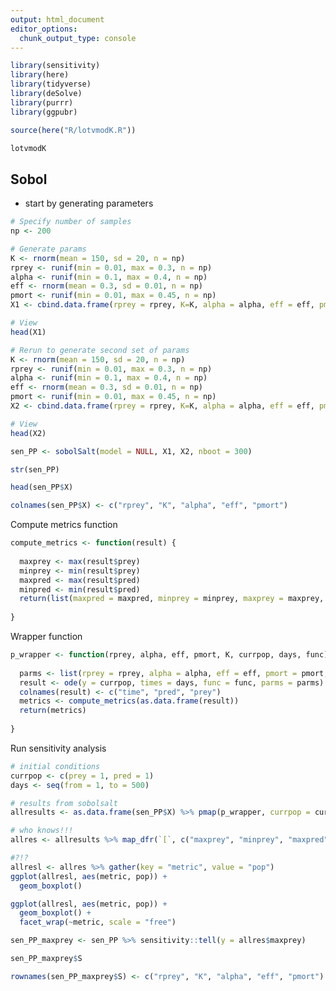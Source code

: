 ```yaml
---
output: html_document
editor_options: 
  chunk_output_type: console
---
```

```r
library(sensitivity)
library(here)
library(tidyverse)
library(deSolve)
library(purrr)
library(ggpubr)
```

```r
source(here("R/lotvmodK.R"))

lotvmodK
```

## Sobol

- start by generating parameters

```r
# Specify number of samples
np <- 200

# Generate params
K <- rnorm(mean = 150, sd = 20, n = np)
rprey <- runif(min = 0.01, max = 0.3, n = np)
alpha <- runif(min = 0.1, max = 0.4, n = np)
eff <- rnorm(mean = 0.3, sd = 0.01, n = np)
pmort <- runif(min = 0.01, max = 0.45, n = np)
X1 <- cbind.data.frame(rprey = rprey, K=K, alpha = alpha, eff = eff, pmort = pmort)

# View
head(X1)

# Rerun to generate second set of params
K <- rnorm(mean = 150, sd = 20, n = np)
rprey <- runif(min = 0.01, max = 0.3, n = np)
alpha <- runif(min = 0.1, max = 0.4, n = np)
eff <- rnorm(mean = 0.3, sd = 0.01, n = np)
pmort <- runif(min = 0.01, max = 0.45, n = np)
X2 <- cbind.data.frame(rprey = rprey, K=K, alpha = alpha, eff = eff, pmort = pmort)

# View
head(X2)
```

```r
sen_PP <- sobolSalt(model = NULL, X1, X2, nboot = 300)

str(sen_PP)

head(sen_PP$X)

colnames(sen_PP$X) <- c("rprey", "K", "alpha", "eff", "pmort")
```

Compute metrics function

```r
compute_metrics <- function(result) {
  
  maxprey <- max(result$prey)
  minprey <- min(result$prey)
  maxpred <- max(result$pred)
  minpred <- min(result$pred)
  return(list(maxpred = maxpred, minprey = minprey, maxprey = maxprey, minpred = minpred))
  
}
```

Wrapper function

```r
p_wrapper <- function(rprey, alpha, eff, pmort, K, currpop, days, func) {
  
  parms <- list(rprey = rprey, alpha = alpha, eff = eff, pmort = pmort, K = K)
  result <- ode(y = currpop, times = days, func = func, parms = parms)
  colnames(result) <- c("time", "pred", "prey")
  metrics <- compute_metrics(as.data.frame(result))
  return(metrics)
  
}
```

Run sensitivity analysis

```r
# initial conditions
currpop <- c(prey = 1, pred = 1)
days <- seq(from = 1, to = 500)

# results from sobolsalt
allresults <- as.data.frame(sen_PP$X) %>% pmap(p_wrapper, currpop = currpop, days = days, func = lotvmodK)

# who knows!!!
allres <- allresults %>% map_dfr(`[`, c("maxprey", "minprey", "maxpred", "minpred"))
```

```r
#?!?
allresl <- allres %>% gather(key = "metric", value = "pop")
ggplot(allresl, aes(metric, pop)) +
  geom_boxplot()

ggplot(allresl, aes(metric, pop)) +
  geom_boxplot() +
  facet_wrap(~metric, scale = "free")

sen_PP_maxprey <- sen_PP %>% sensitivity::tell(y = allres$maxprey)

sen_PP_maxprey$S

rownames(sen_PP_maxprey$S) <- c("rprey", "K", "alpha", "eff", "pmort")
```



